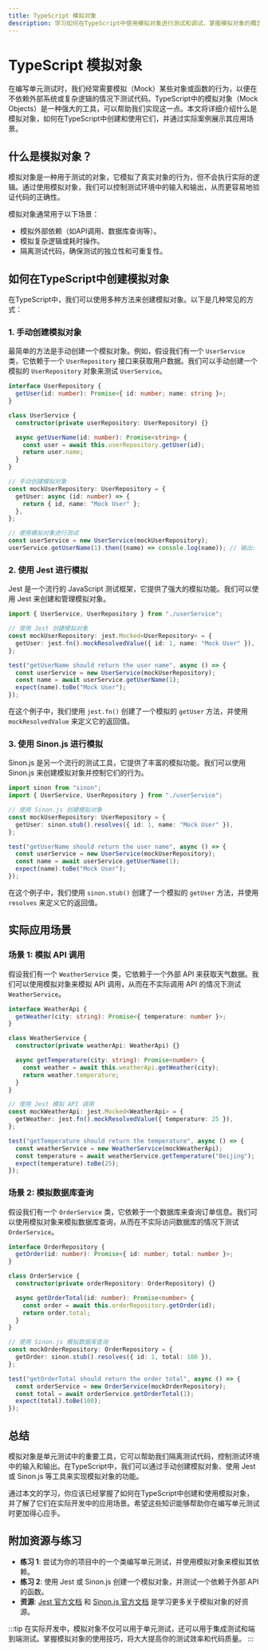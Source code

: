 ```yaml
---
title: TypeScript 模拟对象
description: 学习如何在TypeScript中使用模拟对象进行测试和调试，掌握模拟对象的概念、实现方法及其在实际开发中的应用。
---
```


# TypeScript 模拟对象

在编写单元测试时，我们经常需要模拟（Mock）某些对象或函数的行为，以便在不依赖外部系统或复杂逻辑的情况下测试代码。TypeScript中的模拟对象（Mock Objects）是一种强大的工具，可以帮助我们实现这一点。本文将详细介绍什么是模拟对象，如何在TypeScript中创建和使用它们，并通过实际案例展示其应用场景。

## 什么是模拟对象？

模拟对象是一种用于测试的对象，它模拟了真实对象的行为，但不会执行实际的逻辑。通过使用模拟对象，我们可以控制测试环境中的输入和输出，从而更容易地验证代码的正确性。

模拟对象通常用于以下场景：
- 模拟外部依赖（如API调用、数据库查询等）。
- 模拟复杂逻辑或耗时操作。
- 隔离测试代码，确保测试的独立性和可重复性。

## 如何在TypeScript中创建模拟对象

在TypeScript中，我们可以使用多种方法来创建模拟对象。以下是几种常见的方式：

### 1. 手动创建模拟对象

最简单的方法是手动创建一个模拟对象。例如，假设我们有一个 `UserService` 类，它依赖于一个 `UserRepository` 接口来获取用户数据。我们可以手动创建一个模拟的 `UserRepository` 对象来测试 `UserService`。

```typescript
interface UserRepository {
  getUser(id: number): Promise<{ id: number; name: string }>;
}

class UserService {
  constructor(private userRepository: UserRepository) {}

  async getUserName(id: number): Promise<string> {
    const user = await this.userRepository.getUser(id);
    return user.name;
  }
}

// 手动创建模拟对象
const mockUserRepository: UserRepository = {
  getUser: async (id: number) => {
    return { id, name: "Mock User" };
  },
};

// 使用模拟对象进行测试
const userService = new UserService(mockUserRepository);
userService.getUserName(1).then((name) => console.log(name)); // 输出: "Mock User"
```

### 2. 使用 Jest 进行模拟

Jest 是一个流行的 JavaScript 测试框架，它提供了强大的模拟功能。我们可以使用 Jest 来创建和管理模拟对象。

```typescript
import { UserService, UserRepository } from "./userService";

// 使用 Jest 创建模拟对象
const mockUserRepository: jest.Mocked<UserRepository> = {
  getUser: jest.fn().mockResolvedValue({ id: 1, name: "Mock User" }),
};

test("getUserName should return the user name", async () => {
  const userService = new UserService(mockUserRepository);
  const name = await userService.getUserName(1);
  expect(name).toBe("Mock User");
});
```

在这个例子中，我们使用 `jest.fn()` 创建了一个模拟的 `getUser` 方法，并使用 `mockResolvedValue` 来定义它的返回值。

### 3. 使用 Sinon.js 进行模拟

Sinon.js 是另一个流行的测试工具，它提供了丰富的模拟功能。我们可以使用 Sinon.js 来创建模拟对象并控制它们的行为。

```typescript
import sinon from "sinon";
import { UserService, UserRepository } from "./userService";

// 使用 Sinon.js 创建模拟对象
const mockUserRepository: UserRepository = {
  getUser: sinon.stub().resolves({ id: 1, name: "Mock User" }),
};

test("getUserName should return the user name", async () => {
  const userService = new UserService(mockUserRepository);
  const name = await userService.getUserName(1);
  expect(name).toBe("Mock User");
});
```

在这个例子中，我们使用 `sinon.stub()` 创建了一个模拟的 `getUser` 方法，并使用 `resolves` 来定义它的返回值。

## 实际应用场景

### 场景 1: 模拟 API 调用

假设我们有一个 `WeatherService` 类，它依赖于一个外部 API 来获取天气数据。我们可以使用模拟对象来模拟 API 调用，从而在不实际调用 API 的情况下测试 `WeatherService`。

```typescript
interface WeatherApi {
  getWeather(city: string): Promise<{ temperature: number }>;
}

class WeatherService {
  constructor(private weatherApi: WeatherApi) {}

  async getTemperature(city: string): Promise<number> {
    const weather = await this.weatherApi.getWeather(city);
    return weather.temperature;
  }
}

// 使用 Jest 模拟 API 调用
const mockWeatherApi: jest.Mocked<WeatherApi> = {
  getWeather: jest.fn().mockResolvedValue({ temperature: 25 }),
};

test("getTemperature should return the temperature", async () => {
  const weatherService = new WeatherService(mockWeatherApi);
  const temperature = await weatherService.getTemperature("Beijing");
  expect(temperature).toBe(25);
});
```

### 场景 2: 模拟数据库查询

假设我们有一个 `OrderService` 类，它依赖于一个数据库来查询订单信息。我们可以使用模拟对象来模拟数据库查询，从而在不实际访问数据库的情况下测试 `OrderService`。

```typescript
interface OrderRepository {
  getOrder(id: number): Promise<{ id: number; total: number }>;
}

class OrderService {
  constructor(private orderRepository: OrderRepository) {}

  async getOrderTotal(id: number): Promise<number> {
    const order = await this.orderRepository.getOrder(id);
    return order.total;
  }
}

// 使用 Sinon.js 模拟数据库查询
const mockOrderRepository: OrderRepository = {
  getOrder: sinon.stub().resolves({ id: 1, total: 100 }),
};

test("getOrderTotal should return the order total", async () => {
  const orderService = new OrderService(mockOrderRepository);
  const total = await orderService.getOrderTotal(1);
  expect(total).toBe(100);
});
```

## 总结

模拟对象是单元测试中的重要工具，它可以帮助我们隔离测试代码，控制测试环境中的输入和输出。在TypeScript中，我们可以通过手动创建模拟对象、使用 Jest 或 Sinon.js 等工具来实现模拟对象的功能。

通过本文的学习，你应该已经掌握了如何在TypeScript中创建和使用模拟对象，并了解了它们在实际开发中的应用场景。希望这些知识能够帮助你在编写单元测试时更加得心应手。

## 附加资源与练习

- **练习 1**: 尝试为你的项目中的一个类编写单元测试，并使用模拟对象来模拟其依赖。
- **练习 2**: 使用 Jest 或 Sinon.js 创建一个模拟对象，并测试一个依赖于外部 API 的函数。
- **资源**: [Jest 官方文档](https://jestjs.io/docs/getting-started) 和 [Sinon.js 官方文档](https://sinonjs.org/) 是学习更多关于模拟对象的好资源。

:::tip
在实际开发中，模拟对象不仅可以用于单元测试，还可以用于集成测试和端到端测试。掌握模拟对象的使用技巧，将大大提高你的测试效率和代码质量。
:::